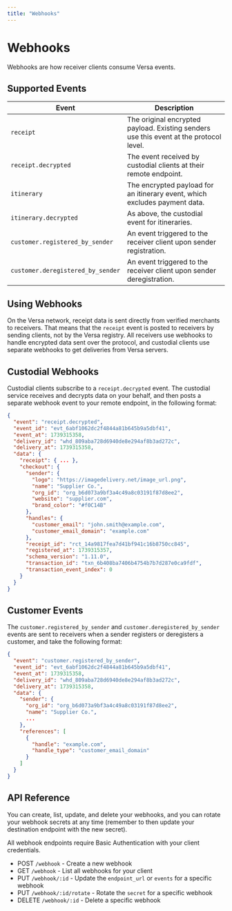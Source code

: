 ```yaml
---
title: "Webhooks"
---
```


# Webhooks

Webhooks are how receiver clients consume Versa events.

## Supported Events

| Event                             | Description                                                                             |
| --------------------------------- | --------------------------------------------------------------------------------------- |
| `receipt`                         | The original encrypted payload. Existing senders use this event at the protocol level.  |
| `receipt.decrypted`               | The event received by custodial clients at their remote endpoint.                       |
| `itinerary`                       | The encrypted payload for an itinerary event, which excludes payment data.              |
| `itinerary.decrypted`             | As above, the custodial event for itineraries.                                          |
| `customer.registered_by_sender`   | An event triggered to the receiver client upon sender registration.                     |
| `customer.deregistered_by_sender` | An event triggered to the receiver client upon sender deregistration.                   |

## Using Webhooks

On the Versa network, receipt data is sent directly from verified merchants to receivers.
That means that the `receipt` event is posted to receivers by sending clients, not by the Versa registry.
All receivers use webhooks to handle encrypted data sent over the protocol,
and custodial clients use separate webhooks to get deliveries from Versa servers.

## Custodial Webhooks

Custodial clients subscribe to a `receipt.decrypted` event.
The custodial service receives and decrypts data on your behalf,
and then posts a separate webhook event to your remote endpoint, in the following format:

```json
{
  "event": "receipt.decrypted",
  "event_id": "evt_6abf1062dc2f4844a81b645b9a5dbf41",
  "event_at": 1739315358,
  "delivery_id": "whd_809aba728d6940de8e294af8b3ad272c",
  "delivery_at": 1739315358,
  "data": {
    "receipt": { ... },
    "checkout": {
      "sender": {
        "logo": "https://imagedelivery.net/image_url.png",
        "name": "Supplier Co.",
        "org_id": "org_b6d073a9bf3a4c49a8c03191f87d8ee2",
        "website": "supplier.com",
        "brand_color": "#f0C14B"
      },
      "handles": {
        "customer_email": "john.smith@example.com", 
        "customer_email_domain": "example.com"
      },
      "receipt_id": "rct_14a9817fea7d41bf941c16b8750cc845",
      "registered_at": 1739315357,
      "schema_version": "1.11.0",
      "transaction_id": "txn_6b408ba7406b4754b7b7d287e0ca9fdf",
      "transaction_event_index": 0
    }
  }
}
```

## Customer Events

The `customer.registered_by_sender` and `customer.deregistered_by_sender` events are sent to receivers when a sender registers or deregisters a customer,
and take the following format:

```json
{
  "event": "customer.registered_by_sender",
  "event_id": "evt_6abf1062dc2f4844a81b645b9a5dbf41",
  "event_at": 1739315358,
  "delivery_id": "whd_809aba728d6940de8e294af8b3ad272c",
  "delivery_at": 1739315358,
  "data": {
    "sender": {
      "org_id": "org_b6d073a9bf3a4c49a8c03191f87d8ee2",
      "name": "Supplier Co.",
      ...
    },
    "references": [
      {
        "handle": "example.com",
        "handle_type": "customer_email_domain"
      }
    ]
  }
}
```


## API Reference

You can create, list, update, and delete your webhooks, and you can rotate your webhook secrets at any time
(remember to then update your destination endpoint with the new secret).

All webhook endpoints require Basic Authentication with your client credentials.

* POST `/webhook` - Create a new webhook
* GET `/webhook` - List all webhooks for your client
* PUT `/webhook/:id` - Update the `endpoint_url` or `events` for a specific webhook
* PUT `/webhook/:id/rotate` - Rotate the `secret` for a specific webhook
* DELETE `/webhook/:id` - Delete a specific webhook

